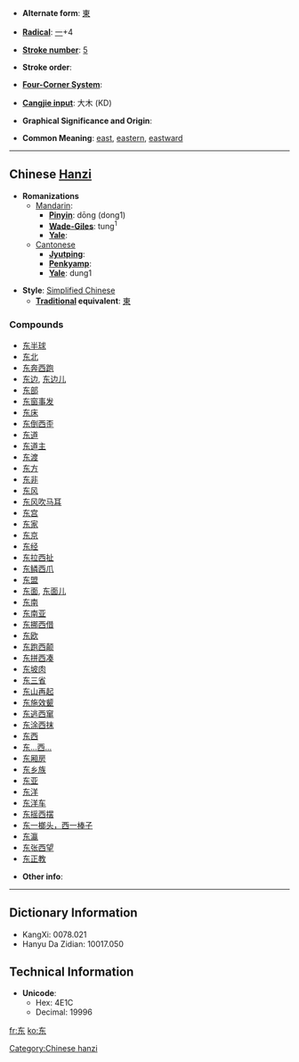 * '''Alternate form''': [[東]]

* '''[[Wiktionary:Chinese radical index| Radical]]''': [[Wiktionary:Chinese radical index 一|一]]+4

* '''[[Wiktionary:Chinese total strokes index|Stroke number]]''': [[Wiktionary:Chinese total strokes index 5|5]]

* '''Stroke order''': 

* '''[[Wiktionary:Chinese four corner index|Four-Corner System]]''': 

* '''[[Wiktionary:Chinese Cangjie index|Cangjie input]]''': 大木 (KD)

* '''Graphical Significance and Origin''': 

* '''Common Meaning''': [[east]], [[eastern]], [[eastward]]

----

== Chinese [[Hanzi]] ==

* '''Romanizations'''
** [[Mandarin]]:
*** '''[[Pinyin]]''': dōng (dong1)
*** '''[[Wade-Giles]]''': tung<sup>1</sup>
*** '''[[Yale]]''': 
**[[Cantonese]]
***'''[[Jyutping]]''':
***'''[[Penkyamp]]''': 
***'''[[Yale]]''': dung1

* '''Style''': [[Simplified Chinese]] 
** '''[[Traditional Chinese|Traditional]] equivalent''': [[東]]

===Compounds===
*[[东半球]]
*[[东北]]
*[[东奔西跑]]
*[[东边]], [[东边儿]]
*[[东部]]
*[[东窗事发]]
*[[东床]]
*[[东倒西歪]]
*[[东道]]
*[[东道主]]
*[[东渡]]
*[[东方]]
*[[东非]]
*[[东风]]
*[[东风吹马耳]]
*[[东宫]]
*[[东家]]
*[[东京]]
*[[东经]]
*[[东拉西扯]]
*[[东鳞西爪]]
*[[东盟]]
*[[东面]], [[东面儿]]
*[[东南]]
*[[东南亚]]
*[[东挪西借]]
*[[东欧]]
*[[东跑西颠]]
*[[东拼西凑]]
*[[东坡肉]]
*[[东三省]]
*[[东山再起]]
*[[东施效颦]]
*[[东逃西窜]]
*[[东涂西抹]]
*[[东西]]
*[[东…西…]]
*[[东厢房]]
*[[东乡族]]
*[[东亚]]
*[[东洋]]
*[[东洋车]]
*[[东摇西摆]]
*[[东一榔头，西一棒子]]
*[[东瀛]]
*[[东张西望]]
*[[东正教]]

* '''Other info''': 

----

== Dictionary Information ==

* KangXi: 0078.021
* Hanyu Da Zidian: 10017.050

== Technical Information ==

* '''Unicode''':
** Hex: 4E1C
** Decimal: 19996

[[Category:Chinese hanzi]]

[[fr:东]]
[[ko:东]]